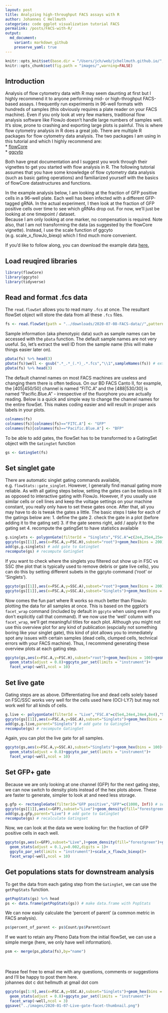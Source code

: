 ```yaml
---
layout: post
title: Analyzing high-throughput FACS assays with R
author: Johannes C Hellmuth
categories: code ggplot visualization tutorial FACS
permalink: /posts/FACS-with-R/
output:
  md_document:
    variant: markdown_github
    preserve_yaml: true
---
```


```r
knitr::opts_knit$set(base.dir = "/Users/jch/web/jchellmuth.github.io/", base.url = "/")
knitr::opts_chunk$set(fig.path = "images/",warning=FALSE)
```


## Introduction
Analysis of flow cytometry data with R may seem daunting at first but I highly recommend it to anyone performing mid- or high-throghput FACS-based assays. I frequently run experiments in 96-well formats with hundreds of samples (this obviously requires a plate reader on your FACS machine). Even if you only look at very few markers, traditional flow analysis software like FlowJo doesn't handle large numbers of samples well. It's slow, prone to crashing and exporting large plots is painful. 
This is where flow cytometry analysis in R does a great job. There are multiple R packages for flow cytometry data analysis. The two packages I am using in this tutorial and which I highly recommend are:  
* [flowCore](https://bioconductor.org/packages/release/bioc/html/flowCore.html)  
* [ggcyto](https://bioconductor.org/packages/release/bioc/html/ggcyto.html)  

Both have great documentation and I suggest you work through their vignettes to get you started with flow analysis in R. The following tutorial assumes that you have some knowledge of flow cytometry data analysis (such as basic gating operations) and familiarized yourself with the basics of flowCore datastructures and functions.

In the example analysis below, I am looking at the fraction of GFP positive cells in a 96-well plate. Each well has been infected with a different GFP-tagged gRNA. In the actual experiment, I then look at the fraction of GFP positive cells over time to see which gRNAs drop out. For now, we'll just be looking at one timepoint / dataset.  
Because I am only looking at one marker, no compensation is required. Note also, that I am not transforming the data (as suggested by the flowCore vignette). Instead, I use the scale function of ggcyto (e.g. scale_x_flowJo_biexp) which I find much more convenient. 

If you'd like to follow along, you can download the example data [here.](https://jchellmuth.github.io/downloads/2020-07-08-FACS-data.zip) 

## Load reuqired libraries
```r
library(flowCore)
library(ggcyto)
library(tidyverse)
```
## Read and format .fcs data
The `read.flowSet` allows you to read many `.fcs` at once. The resultant flowSet object will store the data from all these `.fcs` files.  
```r
fs <- read.flowSet(path = "../downloads/2020-07-08-FACS-data//",pattern = ".fcs",alter.names = T)
```
Sample information (aka phenotypic data) such as sample names can be accessed with the `pData` function. The default sample names are not very useful. So, let's extract the well ID from the sample name (this will make things easier later on).
```r
pData(fs) %>% head(3)
pData(fs)$well <- gsub(".*_.*_(.*)_.*.fcs","\\1",sampleNames(fs)) # extract well from name and add new 'well' column
pData(fs) %>% head(3)
```
The default channel names on most FACS machines are useless and changing them there is often tedious. On our BD FACS Canto II, for example, the [405|450/50] channel is named "FITC.A" and the [488|530/30] is named "Pacific.Blue.A" - irrespective of the fluorphore you are actually reading.
Below is a quick and simple way to change the channel names for the entire flowSet. This makes coding easier and will result in proper axis labels in your plots.
```r
colnames(fs)
colnames(fs)[colnames(fs)=="FITC.A"] <- "GFP"
colnames(fs)[colnames(fs)=="Pacific.Blue.A"] <- "BFP"
```
To be able to add gates, the flowSet has to be transformed to a GatingSet object with the `GatingSet` function
```r
gs <- GatingSet(fs)
```

## Set singlet gate
There are automatic singlet gating commands available, e.g. `flowStats::gate_singlet`. However, I generally find manual gating more reliable. As with all gating steps below, setting the gates can be tedious in R as opposed to interactive gating with FlowJo. However, if you usually use similar cells or cell lines and keep the voltage settings on your machine constant, you really only have to set these gates once. After that, all you may have to do is tweak the gates a little. 
The basic steps I take for each of the gatings below are:
1. define the gate
2. check the gate in a plot (before adding it to the gating set)
3. if the gate seems right, add / apply it to the gating set
4. recompute the gatingSet to have statistics available
```r
g.singlets <- polygonGate(filterId = "Singlets","FSC.A"=c(2e4,25e4,25e4,2e4),"FSC.H"=c(0e4,12e4,18e4,6e4)) # define gate
ggcyto(gs[[1]],aes(x=FSC.A,y=FSC.H),subset="root")+geom_hex(bins = 200)+geom_gate(g.singlets)+ggcyto_par_set(limits = "instrument") # check gate
add(gs,g.singlets) # add gate to GatingSet
recompute(gs) # recompute GatingSet
```
If you want to check where the singlets you filtered out show up in FSC vs SSC (the plot that is typically used to remove debris or gate live cells), you can do this by setting different subets in the ggcyto command ('root' or 'Singlets').
```r
ggcyto(gs[[1]],aes(x=FSC.A,y=SSC.A),subset="root")+geom_hex(bins = 200)+ggcyto_par_set(limits = "instrument")
ggcyto(gs[[1]],aes(x=FSC.A,y=SSC.A),subset="Singlets")+geom_hex(bins = 200)+ggcyto_par_set(limits = "instrument")
```

Now comes the fun part where R works so much better than FlowJo: plotting the data for all samples at once. This is based on the ggplot's `facet_wrap` command (included by default in `ggcyto` when using even if you don't explicitly call that command). If we now use the 'well' column with `facet_wrap`, we'll get meaningful titles for each plot. Although you might not use this overview plot for any kind of publication (espcially not something boring like your singlet gate), this kind of plot allows you to immediately spot any issues with certain samples (dead cells, clumped cells, technical errors with your FACS machine). Thus, I recommend generating these overview plots at each gating step. 
```r
ggcyto(gs,aes(x=FSC.A,y=FSC.H),subset="root")+geom_hex(bins = 100)+geom_gate("Singlets")+
  geom_stats(adjust = 0.8)+ggcyto_par_set(limits = "instrument")+
  facet_wrap(~well,ncol = 10)
```

## Set live gate  
Gating steps are as above. Differentiating live and dead cells solely based on FSC/SSC works very well for the cells used here (OCI-LY7) but may not work well for all kinds of cells.
```r
g.live <- polygonGate(filterId = "Live","FSC.A"=c(5e4,24e4,24e4,8e4),"SSC.A"=c(0,2e4,15e4,5e4)) # define gate
ggcyto(gs[[1]],aes(x=FSC.A,y=SSC.A),subset="Singlets")+geom_hex(bins = 200)+geom_gate(g.live)+ggcyto_par_set(limits = "instrument") # check gate
add(gs,g.live,parent="Singlets") # add gate to GatingSet
recompute(gs) # recompute GatingSet
```
Again, you can plot the live gate for all samples.
```r
ggcyto(gs,aes(x=FSC.A,y=SSC.A),subset="Singlets")+geom_hex(bins = 100)+geom_gate("Live")+
  geom_stats(adjust = 0.8)+ggcyto_par_set(limits = "instrument")+
  facet_wrap(~well,ncol = 10)
```

## Set GFP+ gate
Because we are only looking at one channel (GFP) for the next gating step, we can now switch to density plots instead of the hex plots above. These are faster to generate, simpler to look at and need less storage. 
```r
g.gfp <- rectangleGate(filterId="GFP positive","GFP"=c(1000, Inf)) # set gate
ggcyto(gs[[1]],aes(x=GFP),subset="Live")+geom_density(fill="forestgreen")+geom_gate(g.gfp)+ggcyto_par_set(limits = "instrument")+scale_x_flowJo_biexp() # check gate
add(gs,g.gfp,parent="Live") # add gate to GatingSet
recompute(gs) # recalculate Gatingset
```
Now, we can look at the data we were looking for: the fraction of GFP positive cells in each well.
```r
ggcyto(gs,aes(x=GFP),subset="Live",)+geom_density(fill="forestgreen")+geom_gate("GFP positive")+
  geom_stats(adjust = 0.1,y=0.002,digits = 1)+
  ggcyto_par_set(limits = "instrument")+scale_x_flowJo_biexp()+
  facet_wrap(~well,ncol = 10)
```


## Get populations stats for downstream analysis
To get the data from each gating step from the `GatingSet`, we can use the `getPopStats` function.
```r
getPopStats(gs) %>% head
ps <- data.frame(getPopStats(gs)) # make data.frame with PopStats
```
We can now easily calculate the 'percent of parent' (a common metric in FACS analysis).
```r
ps$percent_of_parent <- ps$Count/ps$ParentCount
```
If we want to retain any Pheno Data from the initial flowSet, we can use a simple merge (here, we only have well information).
```r
psm <- merge(ps,pData(fs),by="name")
```
<br>
<br>
Please feel free to email me with any questions, comments or suggestions and I'll be happy to post them here.  
johannes dot c dot hellmuth at gmail dot com


```r
ggcyto(gs[1:9],aes(x=FSC.A,y=SSC.A),subset="Singlets")+geom_hex(bins = 100)+geom_gate("Live")+
  geom_stats(adjust = 0.8)+ggcyto_par_set(limits = "instrument")+
  facet_wrap(~well,ncol = 3)
ggsave("../images/2020-01-07-Live-gate-facet-thumbnail.png")
```
